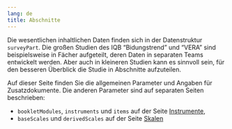 ```yaml
---
lang: de
title: Abschnitte
---
```


Die wesentlichen inhaltlichen Daten finden sich in der Datenstruktur `surveyPart`. Die großen Studien des IQB "Bidungstrend" und "VERA" sind beispielsweise in Fächer aufgeteilt, deren Daten in separaten Teams entwickelt werden. Aber auch in kleineren Studien kann es sinnvoll sein, für den besseren Überblick die Studie in Abschnitte aufzuteilen.

Auf dieser Seite finden Sie die allgemeinen Parameter und Angaben für Zusatzdokumente. Die anderen Parameter sind auf separaten Seiten beschrieben:

* `bookletModules`, `instruments` und `items` auf der Seite [Instrumente](instruments.qmd),
* `baseScales` und `derivedScales` auf der Seite [Skalen](scales.qmd)

